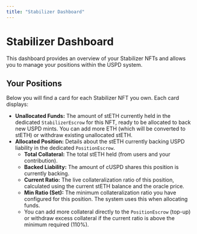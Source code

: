 ```yaml
---
title: "Stabilizer Dashboard"
---
```



# Stabilizer Dashboard

This dashboard provides an overview of your Stabilizer NFTs and allows you to manage your positions within the USPD system.


<StabilizerOverview />

## Your Positions

Below you will find a card for each Stabilizer NFT you own. Each card displays:

*   **Unallocated Funds:** The amount of stETH currently held in the dedicated `StabilizerEscrow` for this NFT, ready to be allocated to back new USPD mints. You can add more ETH (which will be converted to stETH) or withdraw existing unallocated stETH.
*   **Allocated Position:** Details about the stETH currently backing USPD liability in the dedicated `PositionEscrow`.
    *   **Total Collateral:** The total stETH held (from users and your contribution).
    *   **Backed Liability:** The amount of cUSPD shares this position is currently backing.
    *   **Current Ratio:** The live collateralization ratio of this position, calculated using the current stETH balance and the oracle price.
    *   **Min Ratio (Set):** The minimum collateralization ratio you have configured for this position. The system uses this when allocating funds.
    *   You can add more collateral directly to the `PositionEscrow` (top-up) or withdraw excess collateral if the current ratio is above the minimum required (110%).

